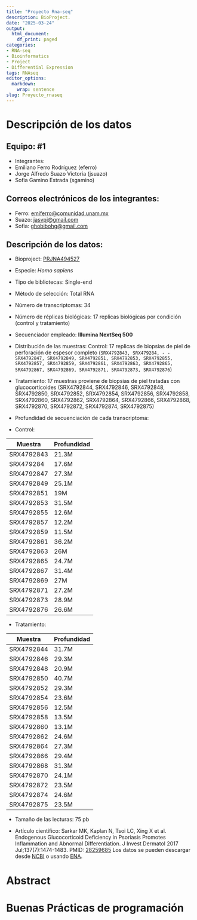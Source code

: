 ```yaml
---
title: "Proyecto Rna-seq"
description: BioProject.
date: "2025-03-24"
output:
  html_document:
    df_print: paged
categories:
- RNA-seq
- Bioinformatics
- Project
- Differential Expression
tags: RNAseq
editor_options:
  markdown:
    wrap: sentence
slug: Proyecto_rnaseq
---
```



# Descripción de los datos

## Equipo: #1

-   Integrantes:
-   Emiliano Ferro Rodríguez (eferro)
-   Jorge Alfredo Suazo Victoria (jsuazo)
-   Sofia Gamino Estrada (sgamino)

## Correos electrónicos de los integrantes:

-   Ferro: [emiferro\@comunidad.unam.mx](mailto:emiferro@comunidad.unam.mx)
-   Suazo: [jasvpj\@gmail.com](mailto:jasvpj@gmail.com)
-   Sofia: [ghobibohg\@gmail.com](mailto:ghobibohg@gmail.com)

## Descripción de los datos:

-   Bioproject: [PRJNA494527](https://www.ncbi.nlm.nih.gov/geo/query/acc.cgi?acc=GSE120783)

-   Especie: *Homo sapiens*

-   Tipo de bibliotecas: Single-end

-   Método de selección: Total RNA

-   Número de transcriptomas: 34

-   Número de réplicas biológicas: 17 replicas biológicas por condición (control y tratamiento)

-   Secuenciador empleado: **Illumina NextSeq 500**

-   Distribución de las muestras: Control: 17 replicas de biopsias de piel de perforación de espesor completo (`SRX4792843, SRX479284, - - SRX4792847, SRX4792849, SRX4792851, SRX4792853, SRX4792855, SRX4792857, SRX4792859, SRX4792861, SRX4792863, SRX4792865, SRX4792867, SRX4792869, SRX4792871, SRX4792873, SRX4792876`)

-   Tratamiento: 17 muestras proviene de biopsias de piel tratadas con glucocorticoides (SRX4792844, SRX4792846, SRX4792848, SRX4792850, SRX4792852, SRX4792854, SRX4792856, SRX4792858, SRX4792860, SRX4792862, SRX4792864, SRX4792866, SRX4792868, SRX4792870, SRX4792872, SRX4792874, SRX4792875)

-   Profundidad de secuenciación de cada transcriptoma:

-   Control:

| Muestra    | Profundidad |
|------------|-------------|
| SRX4792843 | 21.3M       |
| SRX479284  | 17.6M       |
| SRX4792847 | 27.3M       |
| SRX4792849 | 25.1M       |
| SRX4792851 | 19M         |
| SRX4792853 | 31.5M       |
| SRX4792855 | 12.6M       |
| SRX4792857 | 12.2M       |
| SRX4792859 | 11.5M       |
| SRX4792861 | 36.2M       |
| SRX4792863 | 26M         |
| SRX4792865 | 24.7M       |
| SRX4792867 | 31.4M       |
| SRX4792869 | 27M         |
| SRX4792871 | 27.2M       |
| SRX4792873 | 28.9M       |
| SRX4792876 | 26.6M       |

-   Tratamiento:

  | Muestra    | Profundidad |
  |------------|-------------|
  | SRX4792844 | 31.7M       |
  | SRX4792846 | 29.3M       |
  | SRX4792848 | 20.9M       |
  | SRX4792850 | 40.7M       |
  | SRX4792852 | 29.3M       |
  | SRX4792854 | 23.6M       |
  | SRX4792856 | 12.5M       |
  | SRX4792858 | 13.5M       |
  | SRX4792860 | 13.1M       |
  | SRX4792862 | 24.6M       |
  | SRX4792864 | 27.3M       |
  | SRX4792866 | 29.4M       |
  | SRX4792868 | 31.3M       |
  | SRX4792870 | 24.1M       |
  | SRX4792872 | 23.5M       |
  | SRX4792874 | 24.6M       |
  | SRX4792875 | 23.5M       |
  
-   Tamaño de las lecturas: 75 pb

-   Artículo científico: Sarkar MK, Kaplan N, Tsoi LC, Xing X et al.
    Endogenous Glucocorticoid Deficiency in Psoriasis Promotes Inflammation and Abnormal Differentiation.
    J Invest Dermatol 2017 Jul;137(7):1474-1483.
    PMID: [28259685](https://pubmed.ncbi.nlm.nih.gov/28259685/) Los datos se pueden descargar desde [NCBI](https://www.ncbi.nlm.nih.gov/geo/query/acc.cgi?acc=GSE120783) o usando [ENA](https://www.ebi.ac.uk/ena/browser/view/PRJNA494527?show=publications).


# Abstract

#  Buenas Prácticas de programación


